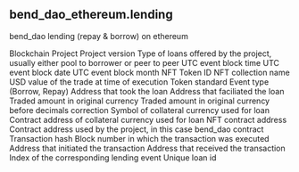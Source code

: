 ## bend_dao_ethereum.lending 
bend_dao lending (repay &amp; borrow) on ethereum


<ParamField path="blockchain">
Blockchain
</ParamField>
<ParamField path="project">
Project
</ParamField>
<ParamField path="version">
Project version
</ParamField>
<ParamField path="lending_category">
Type of loans offered by the project, usually either pool to borrower or peer to peer
</ParamField>
<ParamField path="block_time">
UTC event block time
</ParamField>
<ParamField path="block_date">
UTC event block date
</ParamField>
<ParamField path="block_month">
UTC event block month
</ParamField>
<ParamField path="token_id">
NFT Token ID
</ParamField>
<ParamField path="collection">
NFT collection name
</ParamField>
<ParamField path="amount_usd">
USD value of the trade at time of execution
</ParamField>
<ParamField path="token_standard">
Token standard
</ParamField>
<ParamField path="evt_type">
Event type (Borrow, Repay)
</ParamField>
<ParamField path="borrower">
Address that took the loan
</ParamField>
<ParamField path="lender">
Address that faciliated the loan
</ParamField>
<ParamField path="amount_original">
Traded amount in original currency
</ParamField>
<ParamField path="amount_raw">
Traded amount in original currency before decimals correction
</ParamField>
<ParamField path="collateral_currency_symbol">
Symbol of collateral currency used for loan
</ParamField>
<ParamField path="collateral_currency_contract">
Contract address of collateral currency used for loan
</ParamField>
<ParamField path="nft_contract_address">
NFT contract address
</ParamField>
<ParamField path="project_contract_address">
Contract address used by the project, in this case bend_dao contract
</ParamField>
<ParamField path="tx_hash">
Transaction hash
</ParamField>
<ParamField path="block_number">
Block number in which the transaction was executed 
</ParamField>
<ParamField path="tx_from">
Address that initiated the transaction
</ParamField>
<ParamField path="tx_to">
Address that received the transaction
</ParamField>
<ParamField path="evt_index">
Index of the corresponding lending event
</ParamField>
<ParamField path="lien_id">
Unique loan id  
</ParamField>
